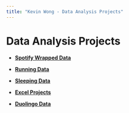 ```yaml
---
title: "Kevin Wong - Data Analysis Projects"
---
```


<h1>Data Analysis Projects</h1>

<h4>

* [Spotify Wrapped Data](spotify.html)

* [Running Data](running.html)

* [Sleeping Data](sleep.html)

* [Excel Projects](excel.html)

* [Duolingo Data](korean.html)

</h4>

